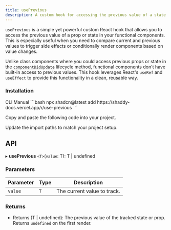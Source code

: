 ```yaml
---
title: usePrevious
description: A custom hook for accessing the previous value of a state or prop in React.
---
```


`usePrevious` is a simple yet powerful custom React hook that allows you to access the previous value of a prop or state in your functional components. This is especially useful when you need to compare current and previous values to trigger side effects or conditionally render components based on value changes.

Unlike class components where you could access previous props or state in the [`componentDidUpdate`](https://legacy.reactjs.org/docs/react-component.html#componentdidupdate) lifecycle method, functional components don't have built-in access to previous values. This hook leverages React's `useRef` and `useEffect` to provide this functionality in a clean, reusable way.

<ComponentPreview name="use-previous-example" />

### Installation

<CodeTabs>

<TabsList>
  <TabsTrigger value="cli">CLI</TabsTrigger>
  <TabsTrigger value="manual">Manual</TabsTrigger>
</TabsList>

<TabsContent value="cli">
```bash
npx shadcn@latest add https://shaddy-docs.vercel.app/r/use-previous
```

</TabsContent>

<TabsContent value="manual">

<Steps>

<Step>Copy and paste the following code into your project.</Step>

<ComponentSource name="use-previous" />

<Step>Update the import paths to match your project setup.</Step>

</Steps>

</TabsContent>

</CodeTabs>

## API

▸ **usePrevious** `<T>`(`value`: T): T | undefined

### Parameters

| Parameter | Type | Description                 |
| --------- | ---- | --------------------------- |
| `value`   | `T`  | The current value to track. |

### Returns

- Returns (T | undefined): The previous value of the tracked state or prop. Returns `undefined` on the first render.
